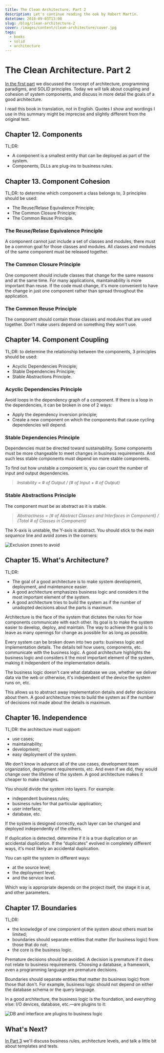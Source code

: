 ```yaml
---
title: The Clean Architecture. Part 2
description: Let's continue reading the ook by Robert Martin.
datetime: 2018-09-03T13:00
slug: /blog/clean-architecture-2
cover: /images/content/clean-architecture/cover.jpg
tags:
  - books
  - solid
  - architecture
---
```


# The Clean Architecture. Part 2

[In the first part](/blog/clean-architecture/) we discussed the concept of architecture, programming paradigms, and SOLID principles. Today we will talk about coupling and cohesion of system components, and discuss in more detail the goals of a good architecture.

<SideNote>
  I read this book in translation, not in English. Quotes I show and wordings I use in this summary
  might be imprecise and slightly different from the original text.
</SideNote>

## Chapter 12. Components

TL;DR:

- A component is a smallest entity that can be deployed as part of the system.
- Components, DLLs are plug-ins to business rules.

## Chapter 13. Component Cohesion

TL;DR: to determine which component a class belongs to, 3 principles should be used:

- The Reuse/Relase Equivalence Principle;
- The Common Closure Principle;
- The Common Reuse Principle.

### The Reuse/Relase Equivalence Principle

A component cannot just include a set of classes and modules, there must be a common goal for those classes and modules. All classes and modules of the same component must be released together.

### The Common Closure Principle

One component should include classes that change for the same reasons and at the same time. For many applications, maintainability is more important than reuse. If the code must change, it's more convenient to have the change in just one component rather than spread throughout the application.

### The Common Reuse Principle

The component should contain those classes and modules that are used together. Don't make users depend on something they won't use.

## Chapter 14. Component Coupling

TL;DR: to determine the relationship between the components, 3 principles should be used:

- Acyclic Dependencies Principle;
- Stable Dependencies Principle;
- Stable Abstractions Principle.

### Acyclic Dependencies Principle

Avoid loops in the dependency graph of a component. If there is a loop in the dependencies, it can be broken in one of 2 ways:

- Apply the dependency inversion principle;
- Create a new component on which the components that cause cycling dependencies will depend.

### Stable Dependencies Principle

Dependencies must be directed toward sustainability. Some components must be more changeable to meet changes in business requirements. And such less stable components must depend on more stable components.

To find out how unstable a component is, you can count the number of input and output dependencies.

> _Instability = # of Output / (# of Input + # of Output)_

### Stable Abstractions Principle

The component must be as abstract as it is stable.

> _Abstractness = (# of Abstract Classes and Interfaces in Component) / (Total # of Classes in Component)_

The X-axis is unstable, the Y-axis is abstract. You should stick to the _main sequence_ line and avoid zones in the corners:

![Exclusion zones to avoid](/images/content/clean-architecture-2/clean-arch-4.jpg)

## Chapter 15. What's Architecture?

TL;DR:

- The goal of a good architecture is to make system development, deployment, and maintenance easier.
- A good architecture emphasizes business logic and considers it the most important element of the system.
- A good architecture tries to build the system as if the number of unadopted decisions about the parts is maximum.

Architecture is the face of the system that dictates the rules for how components communicate with each other. Its goal is to make the system easier to develop, deploy, and maintain. The way to achieve the goal is to leave as many openings for change as possible for as long as possible.

Every system can be broken down into two parts: business logic and implementation details. The details tell how users, components, etc. communicate with the business logic. A good architecture highlights the business logic and considers it the most important element of the system, making it independent of the implementation details.

The business logic doesn't care what database we use, whether we deliver data via the web or otherwise, it's independent of the device the system runs on, etc.

This allows us to abstract away implementation details and defer decisions about them. A good architecture tries to build the system as if the number of decisions not made about the details is maximum.

## Chapter 16. Independence

TL;DR: the architecture must support:

- use cases;
- maintainability;
- development;
- easy deployment of the system.

We don't know in advance all of the use cases, development team organization, deployment requirements, etc. And even if we did, they would change over the lifetime of the system. A good architecture makes it cheaper to make changes.

You should divide the system into layers. For example:

- independent business rules;
- business rules for that particular application;
- user interface;
- database, etc.

If the system is designed correctly, each layer can be changed and deployed independently of the others.

If duplication is detected, determine if it is a true duplication or an accidental duplication. If the “duplicates” evolved in completely different ways, it's most likely an accidental duplication.

You can split the system in different ways:

- at the source level;
- the deployment level;
- and the service level.

Which way is appropriate depends on the project itself, the stage it is at, and other parameters.

## Chapter 17. Boundaries

TL;DR:

- the knowledge of one component of the system about others must be limited;
- boundaries should separate entities that matter (for business logic) from those that do not;
- the core is the business logic.

Premature decisions should be avoided. A decision is premature if it does not relate to business requirements. Choosing a database, a framework, even a programming language are premature decisions.

Boundaries should separate entities that matter (to business logic) from those that don't. For example, business logic should not depend on either the database schema or the query language.

In a good architecture, the business logic is the foundation, and everything else: I/O devices, database, etc.—are plugins to it:

![DB and interface are plugins to business logic](/images/content/clean-architecture-2/clean-arch-5.jpg)

## What's Next?

[In Part 3](/blog/clean-architecture-3/) we'll discuss business rules, architecture levels, and talk a little bit about templates and tests.
